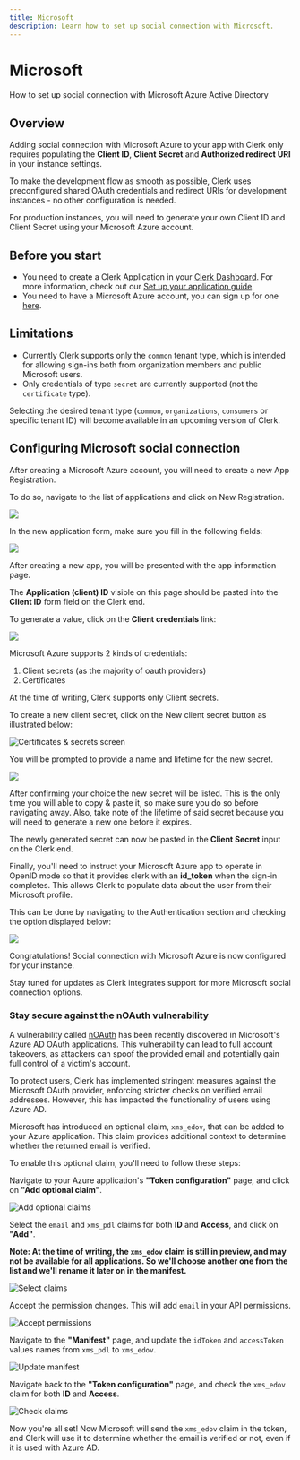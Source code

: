 ---
title: Microsoft
description: Learn how to set up social connection with Microsoft.
---

# Microsoft

How to set up social connection with Microsoft Azure Active Directory

## Overview

Adding social connection with Microsoft Azure to your app with Clerk only requires populating the **Client ID**, **Client Secret** and **Authorized redirect URI** in your instance settings.

To make the development flow as smooth as possible, Clerk uses preconfigured shared OAuth credentials and redirect URIs for development instances - no other configuration is needed.

For production instances, you will need to generate your own Client ID and Client Secret using your Microsoft Azure account.

## Before you start

- You need to create a Clerk Application in your [Clerk Dashboard](https://dashboard.clerk.dev/). For more information, check out our [Set up your application guide](/docs/quickstarts/setup-clerk).
- You need to have a Microsoft Azure account, you can sign up for one [here](https://azure.microsoft.com/en-us/free/).

## Limitations

- Currently Clerk supports only the `common` tenant type, which is intended for allowing sign-ins both from organization members and public Microsoft users.
- Only credentials of type `secret` are currently supported (not the `certificate` type).

Selecting the desired tenant type (`common`, `organizations`, `consumers` or specific tenant ID) will become available in an upcoming version of Clerk.

## Configuring Microsoft social connection

After creating a Microsoft Azure account, you will need to create a new App Registration.

To do so, navigate to the list of applications and click on New Registration.

![](/docs/images/authentication-providers/microsoft/68c5008e10816bba8c174236dd789ca9a4fdb53d-2270x818.png)

In the new application form, make sure you fill in the following fields:

![](/docs/images/authentication-providers/microsoft/1a5dc8db362fc73ca1791d13fc6fb2b74f9f2b81-3360x1782.png)

After creating a new app, you will be presented with the app information page.

The **Application (client) ID** visible on this page should be pasted into the **Client ID** form field on the Clerk end.

To generate a value, click on the **Client credentials** link:

![](/docs/images/authentication-providers/microsoft/bf4870cd568b61e1109b098dde0ff64932e51bb9-1874x370.png)

Microsoft Azure supports 2 kinds of credentials:

1. Client secrets (as the majority of oauth providers)
2. Certificates

At the time of writing, Clerk supports only Client secrets.

To create a new client secret, click on the New client secret button as illustrated below:

![Certificates & secrets screen](/docs/images/authentication-providers/microsoft/c38a13ba0630dd41a950b75a51f025a34cd9fbea-3360x1782.png)

You will be prompted to provide a name and lifetime for the new secret.

![](/docs/images/authentication-providers/microsoft/08f6445903a233c89ad96be25de3293def891cb6-1172x854.png)

After confirming your choice the new secret will be listed. This is the only time you will able to copy & paste it, so make sure you do so before navigating away. Also, take note of the lifetime of said secret because you will need to generate a new one before it expires.

The newly generated secret can now be pasted in the **Client Secret** input on the Clerk end.

Finally, you'll need to instruct your Microsoft Azure app to operate in OpenID  mode so that it provides clerk with an **id_token** when the sign-in completes. This allows Clerk to populate data about the user from their Microsoft profile.

This can be done by navigating to the Authentication section and checking the option displayed below:

![](/docs/images/authentication-providers/microsoft/8952eb0906ea95baa72026a2fb08edc8bfcd2d4a-3360x1782.png)

Congratulations! Social connection with Microsoft Azure is now configured for your instance.

Stay tuned for updates as Clerk integrates support for more Microsoft social connection options.

### Stay secure against the nOAuth vulnerability

A vulnerability called [nOAuth](https://www.descope.com/blog/post/noauth) has been recently discovered in Microsoft's Azure AD OAuth applications. This vulnerability can lead to full account takeovers, as attackers can spoof the provided email and potentially gain full control of a victim's account.

To protect users, Clerk has implemented stringent measures against the Microsoft OAuth provider, enforcing stricter checks on verified email addresses. However, this has impacted the functionality of users using Azure AD.

Microsoft has introduced an optional claim, `xms_edov`, that can be added to your Azure application. This claim provides additional context to determine whether the returned email is verified.

To enable this optional claim, you'll need to follow these steps:

Navigate to your Azure application's **"Token configuration"** page, and click on **"Add optional claim"**.

![Add optional claims](/docs/images/authentication-providers/microsoft/noauth-optional-claims-init.png)

Select the `email` and `xms_pdl` claims for both **ID** and **Access**, and click on **"Add"**.

__Note: At the time of writing, the `xms_edov` claim is still in preview, and may not be available for all applications. So we'll choose another one from the list and we'll rename it later on in the manifest.__

![Select claims](/docs/images/authentication-providers/microsoft/noauth-optional-claims-select.png)

Accept the permission changes. This will add `email` in your API permissions.

![Accept permissions](/docs/images/authentication-providers/microsoft/noauth-optional-claims-permissions.png)

Navigate to the **"Manifest"** page, and update the `idToken` and `accessToken` values names from `xms_pdl` to `xms_edov`.

![Update manifest](/docs/images/authentication-providers/microsoft/noauth-optional-claims-manifest.png)

Navigate back to the **"Token configuration"** page, and check the `xms_edov` claim for both **ID** and **Access**.

![Check claims](/docs/images/authentication-providers/microsoft/noauth-optional-claims-check.png)

Now you're all set! Now Microsoft will send the `xms_edov` claim in the token, and Clerk will use it to determine whether the email is verified or not, even if it is used with Azure AD.